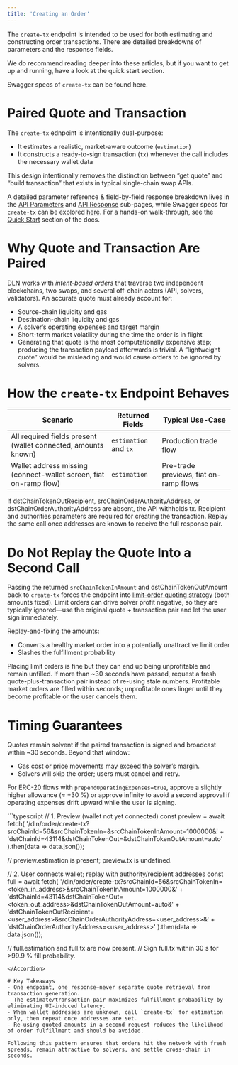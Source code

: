 ```yaml
---
title: 'Creating an Order'
---
```


The `create-tx` endpoint is intended to be used for both estimating and constructing order transactions. There are detailed breakdowns of parameters
and the response fields.

We do recommend reading deeper into these articles, but if you want to get up and running, have a look at the quick start section. 

Swagger specs of `create-tx` can be found here.

# Paired Quote and Transaction
The `create-tx` ednpoint is intentionally dual-purpose:
- It estimates a realistic, market-aware outcome (`estimation`)
- It constructs a ready-to-sign transaction (`tx`) whenever the call includes the necessary wallet data

This design intentionally removes the distinction between “get quote” and “build transaction” that exists in typical single-chain swap APIs.

A detailed parameter reference & field-by-field response breakdown lives in the [API
Parameters](dln-dropdown/integration-guidelines/api/creating-order/api-parameters/api-parameters) and [API
Response](dln-dropdown/integration-guidelines/api/creating-order/api-parameters/response) sub-pages, while Swagger specs for `create-tx` can be explored
[here](/api-reference/dln/this-endpoint-returns-the-data-for-a-transaction-to-place-a-cross-chain-dln-order). For a hands-on walk-through, see the
[Quick Start](dln-dropdown/integration-guidelines/api/creating-order/quick-start) section of the docs.

# Why Quote and Transaction Are Paired

DLN works with _intent-based orders_ that traverse two independent blockchains, two swaps, and several off-chain actors (API, solvers, validators). An
accurate quote must already account for:

- Source-chain liquidity and gas
- Destination-chain liquidity and gas
- A solver’s operating expenses and target margin
- Short-term market volatility during the time the order is in flight
- Generating that quote is the most computationally expensive step; producing the transaction payload afterwards is trivial. A “lightweight quote” would be misleading and would cause orders to be ignored by solvers.

# How the `create-tx` Endpoint Behaves

| **Scenario**                                  | **Returned Fields** | **Typical Use-Case**                       |
|-----------------------------------------------|----------------------|--------------------------------------------|
| All required fields present (wallet connected, amounts known) | `estimation` and `tx`   | Production trade flow                      |
| Wallet address missing (connect-wallet screen, fiat on-ramp flow) | `estimation`            | Pre-trade previews, fiat on-ramp flows     |


If dstChainTokenOutRecipient, srcChainOrderAuthorityAddress, or dstChainOrderAuthorityAddress are absent, the API withholds tx. Recipient and authorities parameters are required for creating the transaction. Replay the same call once addresses are known to receive the full response pair.

# Do Not Replay the Quote Into a Second Call

<Danger>

Passing the returned `srcChainTokenInAmount` and dstChainTokenOutAmount back to `create-tx` forces the endpoint into [limit-order quoting
strategy](dln-dropdown/integration-guidelines/api/creating-order/quoting-strategies) (both amounts fixed). Limit orders can drive solver profit negative, so they
are typically ignored—use the original quote + transaction pair and let the user sign immediately.

</Danger>

Replay-and-fixing the amounts:
- Converts a healthy market order into a potentially unattractive limit order
- Slashes the fulfillment probability

Placing limit orders is fine but they can end up being unprofitable and remain unfilled. If more than ~30 seconds have passed, request a fresh
quote-plus-transaction pair instead of re-using stale numbers. Profitable market orders are filled within seconds; unprofitable ones linger until they
become profitable or the user cancels them.

# Timing Guarantees
Quotes remain solvent if the paired transaction is signed and broadcast within ~30 seconds. Beyond that window:
- Gas cost or price movements may exceed the solver’s margin.
- Solvers will skip the order; users must cancel and retry.

For ERC-20 flows with `prependOperatingExpenses=true`, approve a slightly higher allowance (≈ +30 %) or approve infinity to avoid a second approval if operating expenses drift upward while the user is signing.

<Accordion title="Estimation and Full Pair">
```typescript
// 1. Preview (wallet not yet connected)
const preview = await fetch(
  '/dln/order/create-tx?srcChainId=56&srcChainTokenIn=<token_in_address>&srcChainTokenInAmount=1000000&' +
  'dstChainId=43114&dstChainTokenOut=<token_out_address>&dstChainTokenOutAmount=auto'
).then(data => data.json());

// preview.estimation is present; preview.tx is undefined.

// 2. User connects wallet; replay with authority/recipient addresses
const full = await fetch(
  '/dln/order/create-tx?srcChainId=56&srcChainTokenIn=<token_in_address>&srcChainTokenInAmount=1000000&' +
  'dstChainId=43114&dstChainTokenOut=<token_out_address>&dstChainTokenOutAmount=auto&' +
  'dstChainTokenOutRecipient=<user_address>&srcChainOrderAuthorityAddress=<user_address>&' +
  'dstChainOrderAuthorityAddress=<user_address>'
).then(data => data.json());

// full.estimation and full.tx are now present.
// Sign full.tx within 30 s for >99.9 % fill probability.
```
</Accordion>

# Key Takeaways
- One endpoint, one response—never separate quote retrieval from transaction generation.
- The estimate/transaction pair maximizes fulfillment probability by eliminating UI-induced latency.
- When wallet addresses are unknown, call `create-tx` for estimation only, then repeat once addresses are set.
- Re-using quoted amounts in a second request reduces the likelihood of order fulfillment and should be avoided.

Following this pattern ensures that orders hit the network with fresh spreads, remain attractive to solvers, and settle cross-chain in seconds.